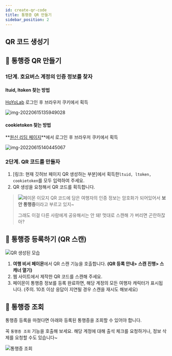 ```yaml
---
id: create-qr-code
title: 통행증 QR 만들기
sidebar_position: 2
---
```



## QR 코드 생성기

<CreateQrCode />

## 📘 통행증 QR 만들기

### 1단계. 호요버스 계정의 인증 정보를 찾자

#### ltuid, ltoken 찾는 방법

[HoYoLab](https://www.hoyolab.com/home) 로그인 후 브라우저 쿠키에서 획득

![img-20220615135949028](resources\ltuid_ltoken.png)

#### cookietoken 찾는 방법

**[원신 리딤 페이지](https://genshin.hoyoverse.com/ko/gift)**에서 로그인 후 브라우저 쿠키에서 획득

![img-20220615140445067](C:\Users\wnwoq\AppData\Roaming\Typora\typora-user-imgs\img-20220615140445067.png)

### 2단계. QR 코드를 만들자

1. [링크: 현재 깃허브 페이지 QR 생성하는 부분]에서 획득한`ltuid, ltoken, cookietoken`를 모두 입력하여 주세요.
2. QR 생성을 요청해서 QR 코드를 획득합니다.

> ![페이몬 이모지](resources\paimon_emoji.png) QR 코드에 담은 여행자의 인증 정보는 암호화가 되어있어서 **보안 통행증**이라고 부르고 있지~
>
> 그래도 이걸 다른 사람에게 공유해서는 안 돼! 멋대로 스캔해 가 버리면 곤란하잖아?

## 📘 통행증 등록하기 (QR 스캔)

![QR 생성된 모습](resources\ui_qrscan.png)

1. **여행 비서 페이몬**에서 QR 스캔 기능을 호출합니다. **(QR 등록 안내> 스캔 진행> 스캐너 열기)**
2. 웹 사이트에서 제작한 QR 코드를 스캔해 주세요.
3. 페이몬이 통행증 정보를 등록 완료하면, 해당 계정의 모든 여행자 캐릭터가 표시됩니다. (주의. 10초 이상 응답이 지연될 경우 스캔을 재시도 해보세요)

## 📘 통행증 조회

통행증 등록을 마쳤다면 아래와 등록된 통행증을 조회할 수 있어야 합니다.

꼭 `통행증 조회` 기능을 호출해 보세요. 해당 계정에 대해 출석 체크를 요청하거나, 정보 삭제를 요청할 수도 있습니다~

![통행증 조회](resources\ui_hoyopasses.png)
